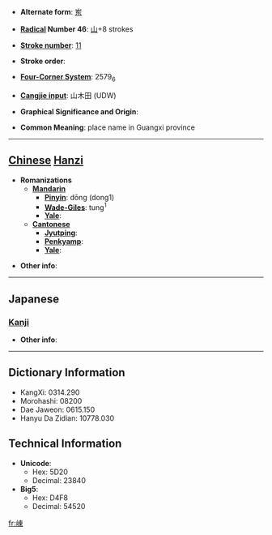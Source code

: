 * '''Alternate form''': [[岽]]

* '''[[Wiktionary:Chinese radical index| Radical]] Number 46''': [[Wiktionary:Chinese radical index 山|山]]+8 strokes

* '''[[Wiktionary:Chinese total strokes index|Stroke number]]''': [[Wiktionary:Chinese total strokes index 11|11]]

* '''Stroke order''': 

* '''[[Wiktionary:Chinese four corner index|Four-Corner System]]''': 2579<sub>6</sub>

* '''[[Wiktionary:Chinese Cangjie index|Cangjie input]]''': 山木田 (UDW)

* '''Graphical Significance and Origin''': 

* '''Common Meaning''': place name in Guangxi province

----

== [[Chinese]] [[Hanzi]] ==

* '''Romanizations'''
** '''[[Mandarin]]'''
*** '''[[Pinyin]]''': dōng (dong1)
*** '''[[Wade-Giles]]''': tung<sup>1</sup>
*** '''[[Yale]]''': 
** '''[[Cantonese]]'''
*** '''[[Jyutping]]''':
*** '''[[Penkyamp]]''': 
*** '''[[Yale]]''': 

* '''Other info''': 

----

==Japanese==
===[[Kanji]]===
{{kanji|on readings=[[とう]] (tō), [[つ]] (tsu)
|kun readings=
}}

* '''Other info''':  

----

== Dictionary Information ==

* KangXi: 0314.290
* Morohashi: 08200
* Dae Jaweon: 0615.150
* Hanyu Da Zidian: 10778.030

== Technical Information ==

* '''Unicode''':
** Hex: 5D20
** Decimal: 23840
* '''Big5''':
** Hex: D4F8
** Decimal: 54520

[[fr:崠]]
